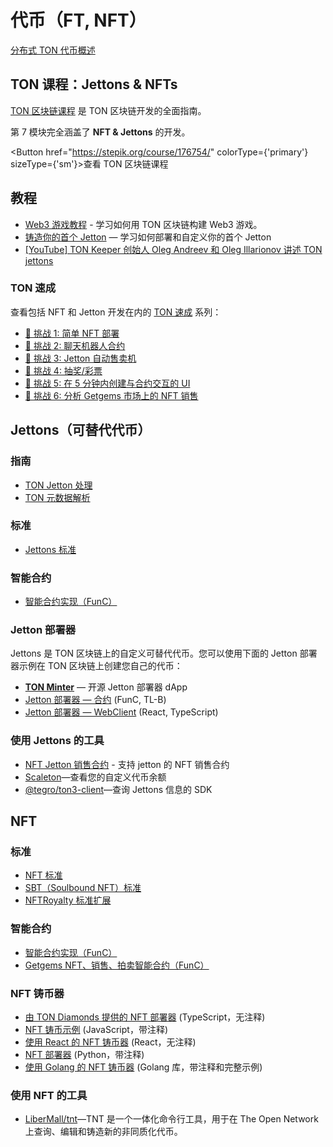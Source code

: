 
# 代币（FT, NFT）

[分布式 TON 代币概述](https://telegra.ph/Scalable-DeFi-in-TON-03-30)

## TON 课程：Jettons & NFTs

[TON 区块链课程](https://stepik.org/course/176754/) 是 TON 区块链开发的全面指南。

第 7 模块完全涵盖了 __NFT & Jettons__ 的开发。

<Button href="https://stepik.org/course/176754/" colorType={'primary'} sizeType={'sm'}>查看 TON 区块链课程</Button>

## 教程
* [Web3 游戏教程](/develop/dapps/tutorials/building-web3-game) - 学习如何用 TON 区块链构建 Web3 游戏。
* [铸造你的首个 Jetton](/develop/dapps/tutorials/jetton-minter/) — 学习如何部署和自定义你的首个 Jetton
* [[YouTube] TON Keeper 创始人 Oleg Andreev 和 Oleg Illarionov 讲述 TON jettons](https://www.youtube.com/watch?v=oEO29KmOpv4)

### TON 速成

查看包括 NFT 和 Jetton 开发在内的 [TON 速成](https://tonspeedrun.com/) 系列：

  - [🚩 挑战 1: 简单 NFT 部署](https://github.com/romanovichim/TONQuest1)
  - [🚩 挑战 2: 聊天机器人合约](https://github.com/romanovichim/TONQuest2)
  - [🚩 挑战 3: Jetton 自动售卖机](https://github.com/romanovichim/TONQuest3)
  - [🚩 挑战 4: 抽奖/彩票](https://github.com/romanovichim/TONQuest4)
  - [🚩 挑战 5: 在 5 分钟内创建与合约交互的 UI](https://github.com/romanovichim/TONQuest5)
  - [🚩 挑战 6: 分析 Getgems 市场上的 NFT 销售](https://github.com/romanovichim/TONQuest6)


## Jettons（可替代代币）

### 指南
* [TON Jetton 处理](/develop/dapps/asset-processing/jettons.md)
* [TON 元数据解析](/develop/dapps/asset-processing/metadata.md)

### 标准

* [Jettons 标准](https://github.com/ton-blockchain/TEPs/blob/master/text/0074-jettons-standard.md)

### 智能合约

* [智能合约实现（FunC）](https://github.com/ton-blockchain/token-contract/)

### Jetton 部署器

Jettons 是 TON 区块链上的自定义可替代代币。您可以使用下面的 Jetton 部署器示例在 TON 区块链上创建您自己的代币：

* **[TON Minter](https://minter.ton.org/)** — 开源 Jetton 部署器 dApp
* [Jetton 部署器 — 合约](https://github.com/ton-defi-org/jetton-deployer-contracts) (FunC, TL-B)
* [Jetton 部署器 — WebClient](https://github.com/ton-defi-org/jetton-deployer-webclient) (React, TypeScript)

### 使用 Jettons 的工具

* [NFT Jetton 销售合约](https://github.com/dvlkv/nft-jetton-sale-smc) - 支持 jetton 的 NFT 销售合约
* [Scaleton](http://scaleton.io)—查看您的自定义代币余额
* [@tegro/ton3-client](https://github.com/TegroTON/ton3-client#jettons-example)—查询 Jettons 信息的 SDK

## NFT

### 标准

* [NFT 标准](https://github.com/ton-blockchain/TEPs/blob/master/text/0062-nft-standard.md)
* [SBT（Soulbound NFT）标准](https://github.com/ton-blockchain/TEPs/blob/master/text/0085-sbt-standard.md)
* [NFTRoyalty 标准扩展](https://github.com/ton-blockchain/TEPs/blob/master/text/0066-nft-royalty-standard.md)


### 智能合约

* [智能合约实现（FunC）](https://github.com/ton-blockchain/token-contract/)
* [Getgems NFT、销售、拍卖智能合约（FunC）](https://github.com/getgems-io/nft-contracts)

### NFT 铸币器

* [由 TON Diamonds 提供的 NFT 部署器](https://github.com/tondiamonds/ton-nft-deployer) (TypeScript，无注释)
* [NFT 铸币示例](https://github.com/ton-foundation/token-contract/tree/main/nft/web-example) (JavaScript，带注释)
* [使用 React 的 NFT 铸币器](https://github.com/tonbuilders/tonbuilders-minter) (React，无注释)
* [NFT 部署器](https://github.com/anomaly-guard/nft-deployer) (Python，带注释)
* [使用 Golang 的 NFT 铸币器](https://github.com/xssnick/tonutils-go#nft) (Golang 库，带注释和完整示例)

### 使用 NFT 的工具

* [LiberMall/tnt](https://github.com/LiberMall/tnt)—TNT 是一个一体化命令行工具，用于在 The Open Network 上查询、编辑和铸造新的非同质化代币。